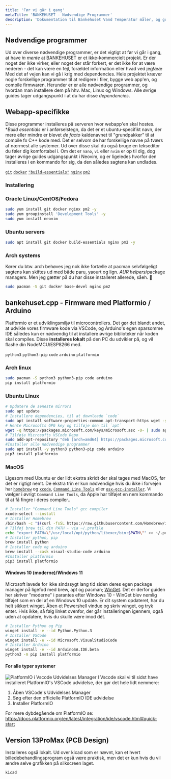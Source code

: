 ```yaml
---
title: 'Før vi går i gang'
metaTitle: 'BANKEHUSET - Nødvendige Programmer'
description: 'Dokumentation til Bankehuset Vand Temperatur måler, og guide til hvordan du kommer hurtigst i gang.'
---
```


## Nødvendige programmer
Ud over diverse nødvendige programmer, er det vigtigt at før vi går i gang, at have *in mente* at BANKEHUSET er et ikke-kommercielt projekt. Er der noget der ikke virker, eller noget der står forkert, er det ikke for at være nederen - det kan være en fejl, forældet information eller hvad ved jeg!ææ 
Med det af vejen kan vi gå i krig med dependencies. Hele projektet kræver nogle forskellige programmer til at redigere i filer, bygge web app'en, og compile firmwaren. Herunder er er alle nødvendige programmer, og hvordan man installere dem på hhv. Mac, Linux og Windows. Alle øvrige guides tager udgangspunkt i at du har disse *dependencies*.

## Webapp-specifikke 
Disse programmer installeres på serveren hvor webapp'en skal hostes. \**Build essentials* er i anførselstegn, da det er et ubuntu-specifikt navn, der mere eller mindre er blevet *de facto* kaldenavnet til "grundpakker" til at compile fx C++ kode med. Det er selvom de har forskellige navne på tværs af nærmest alle systemer. Ud over disse skal du også bruge en tekseditor du føler dig komfortabel i. Om det er `nano`, `vi` eller `nvim` er op til dig, dog tager øvrige guides udgangspunkt i Neovim, og er ligeledes hvorfor den installeres i en kommando for sig, da den således sagtens kan undlades.

[`git`](https://git-scm.com/) [`docker`](https://docker.com) [`"build-essentials"`](https://pimylifeup.com/ubuntu-build-essential/) [`nginx`](https://www.nginx.com/) [`pm2`](https://pm2.keymetrics.io/)

### Installering

### Oracle Linux/CentOS/Fedora
```bash title=WebApp/Dependencies  lineNumbers=true
sudo yum install git docker nginx pm2 -y
sudo yum groupinstall 'Development Tools' -y
sudo yum install neovim 
```

### Ubuntu servers
```bash title=Webapp/Dependencies
sudo apt install git docker build-essentials nginx pm2 -y
```

### Arch systems
Kører du btw. arch behøves jeg nok ikke fortælle at pacman selvfølgeligt sagtens kan skiftes ud med både paru, yaourt og lign. *AUR helpers*/package managers. Men jeg gætter på du har disse installeret allerede, såeh. 🤷
```bash title=Webapp/Dependencies
sudo pacman -S git docker base-devel nginx pm2
```

## bankehuset.cpp - Firmware med Platformio / Arduino 
Platformio er et udviklingsmiljø til microcontrollers. Det gør det blandt andet, at udvikle vores firmware kode via VSCode, og Arduino's egen sparsomme IDE således kun er nødvendig til at installere øvrige biblioteker når koden skal compiles. Disse **installeres lokalt** på den PC du udvikler på, og vil flashe din NodeMCU/ESP8266 med.

`python3` `python3-pip` `code` `arduino` `platformio`

### Arch linux
```bash title=Arduino-Platformio/Dependencies
sudo pacman -S python3 python3-pip code arduino
pip install platformio
```
### Ubuntu Linux
```bash title=Arduino-Platformio/Dependencies
# Opdatere de seneste mirrors
sudo apt update 
# Installere dependencies, til at downloade `code`
sudo apt install software-properties-common apt-transport-https wget -y
# Hente Microsofts GPG key og tilføje den til `apt`
wget -q https://packages.microsoft.com/keys/microsoft.asc -O- | sudo apt-key add
# Tilføje Microsofts VSCode Repo
sudo add-apt-repository "deb [arch=amd64] https://packages.microsoft.com/repos/vscode stable main"
#Installer alle nødvendige programmer
sudo apt install -y python3 python3-pip code arduino
pip3 install platformio
```

### MacOS
Ligesom med Ubuntu er der lidt ekstra skridt der skal tages med MacOS, før det er rigtigt nemt. De ekstra trin er kun nødvendige hvis du ikke i forvejen har [`homebrew`](https://brew.sh) og [`xcode`](https://developer.apple.com/xcode/), [`Command Line Tools`](https://developer.apple.com/downloads/)  eller [`osx-gcc-installer`](https://github.com/kennethreitz/osx-gcc-installer#readme). Vi vælger i øvrigt `Command Line Tools`, da Apple har tilføjet en nem kommando til at få fingre i deres compiler..

```bash title=Arduino-Platformio/Dependencies
# Installer "Command Line Tools" gcc compiler
xcode-select --install
# Installer Homebrew
/bin/bash -c "$(curl -fsSL https://raw.githubusercontent.com/Homebrew/install/master/install.sh)"
# Tilføj brew til din PATH - via ~/.profile
echo "export PATH=\"/usr/local/opt/python/libexec/bin:$PATH\"" >> ~/.profile
# Installer python, pip 
brew install python 
# Installer code og arduino
brew install --cask visual-studio-code arduino
#Installer platformio
pip3 install platformio
```

#### Windows 10 (moderne)/Windows 11
Microsoft lavede for ikke sindssygt lang tid siden deres egen package manager på ligefod med brew, apt og pacman; [WinGet](https://docs.microsoft.com/en-us/windows/package-manager/winget/). Det er derfor guiden her skriver "moderne" i parantes efter Windows 10 - WinGet blev nemlig tilføjet som en del af en Windows 10 update. Er dit system opdateret, har du helt sikkert winget. Åben et Powershell vindue og skriv winget, og tryk enter. Hvis ikke, så følg linket ovenfor, der går installeringen igennem, også uden at opdatere, hvis du skulle være imod dét.

```bash title=Arduino-Platformio/Dependencies
# Installer Python og Pip
winget install -e --id Python.Python.3
# Installer VSCode
winget install -e --id Microsoft.VisualStudioCode
# Installer Arduino
winget install -e --id ArduinoSA.IDE.beta
python3 -m pip install platformio 
```

#### For alle typer systemer
![PlatformIO i Vscode Udvidelses Manager](../../src/platformio-ide-vscode.png)
I Vscode skal vi til sidst have installeret PlatformIO's VSCode udvidelse, der gør det hele lidt nemmere:
1. Åben VSCode's Udvidelses Manager
2. Søg efter den officielle PlatformIO IDE udvidelse
3. Installer PlatformIO

For mere dybdegående om PlatformIO se: https://docs.platformio.org/en/latest/integration/ide/vscode.html#quick-start

## Version 13ProMax (PCB Design)
Installeres også lokalt. Ud over kicad som er nævnt, kan et hvert billedebehandlingsprogram også være praktisk, men det er kun hvis du vil ændre selve grafikken på silkscreen laget. 

`kicad` 